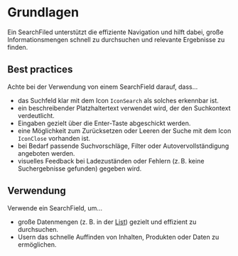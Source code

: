 # Grundlagen

Ein SearchFiled unterstützt die effiziente Navigation und hilft dabei, große Informationsmengen schnell zu durchsuchen und relevante Ergebnisse zu finden.

 ## Best practices

 Achte bei der Verwendung von einem SearchField darauf, dass...

- das Suchfeld klar mit dem Icon `IconSearch` als solches erkennbar ist.
- ein beschreibender Platzhaltertext verwendet wird, der den Suchkontext verdeutlicht.
- Eingaben gezielt über die Enter-Taste abgeschickt werden.
- eine Möglichkeit zum Zurücksetzen oder Leeren der Suche mit dem Icon `IconClose` vorhanden ist.
- bei Bedarf passende Suchvorschläge, Filter oder Autovervollständigung angeboten werden.
- visuelles Feedback bei Ladezuständen oder Fehlern (z. B. keine Suchergebnisse gefunden) gegeben wird.


 ## Verwendung

 Verwende ein SearchField, um...

- große Datenmengen (z. B. in der [List](/03-components/structure/list)) gezielt und effizient zu durchsuchen.
- Usern das schnelle Auffinden von Inhalten, Produkten oder Daten zu ermöglichen.
